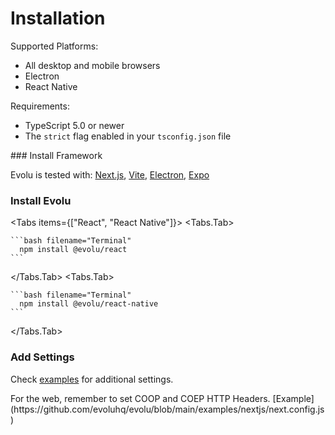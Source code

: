
# Installation

Supported Platforms:

- All desktop and mobile browsers
- Electron
- React Native

Requirements:

- TypeScript 5.0 or newer
- The `strict` flag enabled in your `tsconfig.json` file

<Steps>
### Install Framework

Evolu is tested with: [Next.js](https://nextjs.org), [Vite](https://vitejs.dev),
[Electron](https://www.electronjs.org), [Expo](https://expo.dev)

### Install Evolu

<Tabs items={["React", "React Native"]}>
  <Tabs.Tab>

    ```bash filename="Terminal"
      npm install @evolu/react
    ```

  </Tabs.Tab>
  <Tabs.Tab>

    ```bash filename="Terminal"
      npm install @evolu/react-native
    ```

  </Tabs.Tab>
</Tabs>

### Add Settings

Check [examples](https://github.com/evoluhq/evolu/tree/main/examples)
for additional settings.

<Callout type="warning" emoji="‼️">
  For the web, remember to set COOP and COEP HTTP Headers.
  [Example](https://github.com/evoluhq/evolu/blob/main/examples/nextjs/next.config.js)
</Callout>

</Steps>
